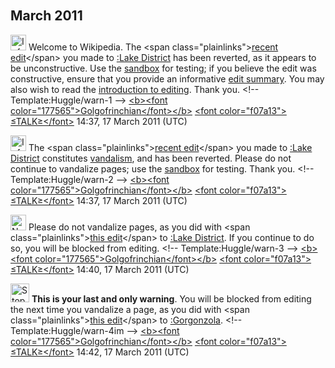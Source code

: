 <article id="31211059" title=User talk:Fart9900>
	<talkpage id="31211059" title="User talk:Fart9900">

== March 2011 ==

[[Image:Information.png|25px|alt=|link=]] Welcome to Wikipedia. The &lt;span class=&quot;plainlinks&quot;&gt;[http://en.wikipedia.org/wiki/Lake_District?diff=419302205 recent edit]&lt;/span&gt; you made to [[:Lake District]] has been reverted, as it appears to be unconstructive. Use the [[Wikipedia:Sandbox|sandbox]] for testing; if you believe the edit was constructive, ensure that you provide an informative [[Help:Edit summary|edit summary]]. You may also wish to read the [[Wikipedia:Introduction|introduction to editing]]. Thank you. &lt;!-- Template:Huggle/warn-1 --&gt; [[User:Golgofrinchian|&lt;b&gt;&lt;font color=&quot;177565&quot;&gt;Golgofrinchian&lt;/font&gt;&lt;/b&gt;]] [[User talk:Golgofrinchian|&lt;font color=&quot;f07a13&quot;&gt; ≤TALK≥&lt;/font&gt;]] 14:37, 17 March 2011 (UTC)

[[Image:Information.png|25px|alt=|link=]] The &lt;span class=&quot;plainlinks&quot;&gt;[http://en.wikipedia.org/wiki/Lake_District?diff=419302289 recent edit]&lt;/span&gt; you made to [[:Lake District]] constitutes [[Wikipedia:Vandalism|vandalism]], and has been reverted. Please do not continue to vandalize pages; use the [[Wikipedia:Sandbox|sandbox]] for testing. Thank you. &lt;!-- Template:Huggle/warn-2 --&gt; [[User:Golgofrinchian|&lt;b&gt;&lt;font color=&quot;177565&quot;&gt;Golgofrinchian&lt;/font&gt;&lt;/b&gt;]] [[User talk:Golgofrinchian|&lt;font color=&quot;f07a13&quot;&gt; ≤TALK≥&lt;/font&gt;]] 14:37, 17 March 2011 (UTC)

[[Image:Nuvola apps important.svg|25px|alt=|link=]] Please do not vandalize pages, as you did with &lt;span class=&quot;plainlinks&quot;&gt;[http://en.wikipedia.org/wiki/Lake_District?diff=419302665 this edit]&lt;/span&gt; to [[:Lake District]]. If you continue to do so, you will be blocked from editing. &lt;!-- Template:Huggle/warn-3 --&gt; [[User:Golgofrinchian|&lt;b&gt;&lt;font color=&quot;177565&quot;&gt;Golgofrinchian&lt;/font&gt;&lt;/b&gt;]] [[User talk:Golgofrinchian|&lt;font color=&quot;f07a13&quot;&gt; ≤TALK≥&lt;/font&gt;]] 14:40, 17 March 2011 (UTC)

[[Image:Stop hand nuvola.svg|30px|alt=|link=]] '''This is your last and only warning'''. You will be blocked from editing the next time you vandalize a page, as you did with &lt;span class=&quot;plainlinks&quot;&gt;[http://en.wikipedia.org/wiki/Gorgonzola?diff=419303013 this edit]&lt;/span&gt;  to [[:Gorgonzola]]. &lt;!-- Template:Huggle/warn-4im --&gt; [[User:Golgofrinchian|&lt;b&gt;&lt;font color=&quot;177565&quot;&gt;Golgofrinchian&lt;/font&gt;&lt;/b&gt;]] [[User talk:Golgofrinchian|&lt;font color=&quot;f07a13&quot;&gt; ≤TALK≥&lt;/font&gt;]] 14:42, 17 March 2011 (UTC)
	</talkpage>
</article>